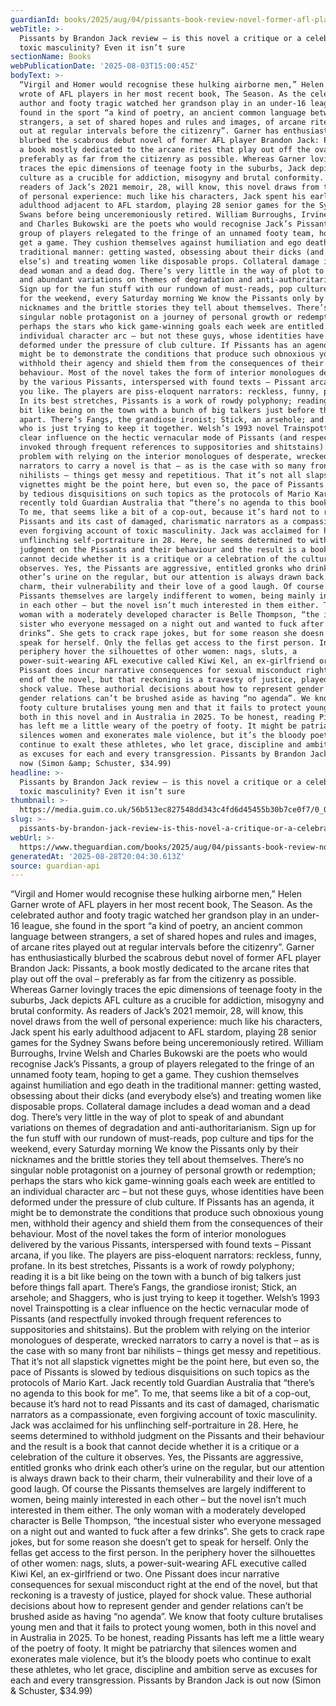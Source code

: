 ```yaml
---
guardianId: books/2025/aug/04/pissants-book-review-novel-former-afl-player-brandon-jack
webTitle: >-
  Pissants by Brandon Jack review – is this novel a critique or a celebration of
  toxic masculinity? Even it isn’t sure
sectionName: Books
webPublicationDate: '2025-08-03T15:00:45Z'
bodyText: >-
  “Virgil and Homer would recognise these hulking airborne men,” Helen Garner
  wrote of AFL players in her most recent book, The Season. As the celebrated
  author and footy tragic watched her grandson play in an under-16 league, she
  found in the sport “a kind of poetry, an ancient common language between
  strangers, a set of shared hopes and rules and images, of arcane rites played
  out at regular intervals before the citizenry”. Garner has enthusiastically
  blurbed the scabrous debut novel of former AFL player Brandon Jack: Pissants,
  a book mostly dedicated to the arcane rites that play out off the oval –
  preferably as far from the citizenry as possible. Whereas Garner lovingly
  traces the epic dimensions of teenage footy in the suburbs, Jack depicts AFL
  culture as a crucible for addiction, misogyny and brutal conformity. As
  readers of Jack’s 2021 memoir, 28, will know, this novel draws from the well
  of personal experience: much like his characters, Jack spent his early
  adulthood adjacent to AFL stardom, playing 28 senior games for the Sydney
  Swans before being unceremoniously retired. William Burroughs, Irvine Welsh
  and Charles Bukowski are the poets who would recognise Jack’s Pissants, a
  group of players relegated to the fringe of an unnamed footy team, hoping to
  get a game. They cushion themselves against humiliation and ego death in the
  traditional manner: getting wasted, obsessing about their dicks (and everybody
  else’s) and treating women like disposable props. Collateral damage includes a
  dead woman and a dead dog. There’s very little in the way of plot to speak of
  and abundant variations on themes of degradation and anti-authoritarianism.
  Sign up for the fun stuff with our rundown of must-reads, pop culture and tips
  for the weekend, every Saturday morning We know the Pissants only by their
  nicknames and the brittle stories they tell about themselves. There’s no
  singular noble protagonist on a journey of personal growth or redemption;
  perhaps the stars who kick game-winning goals each week are entitled to an
  individual character arc – but not these guys, whose identities have been
  deformed under the pressure of club culture. If Pissants has an agenda, it
  might be to demonstrate the conditions that produce such obnoxious young men,
  withhold their agency and shield them from the consequences of their
  behaviour. Most of the novel takes the form of interior monologues delivered
  by the various Pissants, interspersed with found texts – Pissant arcana, if
  you like. The players are piss-eloquent narrators: reckless, funny, profane.
  In its best stretches, Pissants is a work of rowdy polyphony; reading it is a
  bit like being on the town with a bunch of big talkers just before things fall
  apart. There’s Fangs, the grandiose ironist; Stick, an arsehole; and Shaggers,
  who is just trying to keep it together. Welsh’s 1993 novel Trainspotting is a
  clear influence on the hectic vernacular mode of Pissants (and respectfully
  invoked through frequent references to suppositories and shitstains). But the
  problem with relying on the interior monologues of desperate, wrecked
  narrators to carry a novel is that – as is the case with so many front bar
  nihilists – things get messy and repetitious. That it’s not all slapstick
  vignettes might be the point here, but even so, the pace of Pissants is slowed
  by tedious disquisitions on such topics as the protocols of Mario Kart. Jack
  recently told Guardian Australia that “there’s no agenda to this book for me”.
  To me, that seems like a bit of a cop-out, because it’s hard not to read
  Pissants and its cast of damaged, charismatic narrators as a compassionate,
  even forgiving account of toxic masculinity. Jack was acclaimed for his
  unflinching self-portraiture in 28. Here, he seems determined to withhold
  judgment on the Pissants and their behaviour and the result is a book that
  cannot decide whether it is a critique or a celebration of the culture it
  observes. Yes, the Pissants are aggressive, entitled gronks who drink each
  other’s urine on the regular, but our attention is always drawn back to their
  charm, their vulnerability and their love of a good laugh. Of course the
  Pissants themselves are largely indifferent to women, being mainly interested
  in each other – but the novel isn’t much interested in them either. The only
  woman with a moderately developed character is Belle Thompson, “the incestual
  sister who everyone messaged on a night out and wanted to fuck after a few
  drinks”. She gets to crack rape jokes, but for some reason she doesn’t get to
  speak for herself. Only the fellas get access to the first person. In the
  periphery hover the silhouettes of other women: nags, sluts, a
  power-suit-wearing AFL executive called Kiwi Kel, an ex-girlfriend or two. One
  Pissant does incur narrative consequences for sexual misconduct right at the
  end of the novel, but that reckoning is a travesty of justice, played for
  shock value. These authorial decisions about how to represent gender and
  gender relations can’t be brushed aside as having “no agenda”. We know that
  footy culture brutalises young men and that it fails to protect young women,
  both in this novel and in Australia in 2025. To be honest, reading Pissants
  has left me a little weary of the poetry of footy. It might be patriarchy that
  silences women and exonerates male violence, but it’s the bloody poets who
  continue to exalt these athletes, who let grace, discipline and ambition serve
  as excuses for each and every transgression. Pissants by Brandon Jack is out
  now (Simon &amp; Schuster, $34.99)
headline: >-
  Pissants by Brandon Jack review – is this novel a critique or a celebration of
  toxic masculinity? Even it isn’t sure
thumbnail: >-
  https://media.guim.co.uk/56b513ec827548dd343c4fd6d45455b30b7ce0f7/0_0_5000_4000/500.jpg
slug: >-
  pissants-by-brandon-jack-review-is-this-novel-a-critique-or-a-celebration-of-toxic-masculinity-even-it-isnt-sure
webUrl: >-
  https://www.theguardian.com/books/2025/aug/04/pissants-book-review-novel-former-afl-player-brandon-jack
generatedAt: '2025-08-28T20:04:30.613Z'
source: guardian-api
---
```

“Virgil and Homer would recognise these hulking airborne men,” Helen Garner wrote of AFL players in her most recent book, The Season. As the celebrated author and footy tragic watched her grandson play in an under-16 league, she found in the sport “a kind of poetry, an ancient common language between strangers, a set of shared hopes and rules and images, of arcane rites played out at regular intervals before the citizenry”. Garner has enthusiastically blurbed the scabrous debut novel of former AFL player Brandon Jack: Pissants, a book mostly dedicated to the arcane rites that play out off the oval – preferably as far from the citizenry as possible. Whereas Garner lovingly traces the epic dimensions of teenage footy in the suburbs, Jack depicts AFL culture as a crucible for addiction, misogyny and brutal conformity. As readers of Jack’s 2021 memoir, 28, will know, this novel draws from the well of personal experience: much like his characters, Jack spent his early adulthood adjacent to AFL stardom, playing 28 senior games for the Sydney Swans before being unceremoniously retired. William Burroughs, Irvine Welsh and Charles Bukowski are the poets who would recognise Jack’s Pissants, a group of players relegated to the fringe of an unnamed footy team, hoping to get a game. They cushion themselves against humiliation and ego death in the traditional manner: getting wasted, obsessing about their dicks (and everybody else’s) and treating women like disposable props. Collateral damage includes a dead woman and a dead dog. There’s very little in the way of plot to speak of and abundant variations on themes of degradation and anti-authoritarianism. Sign up for the fun stuff with our rundown of must-reads, pop culture and tips for the weekend, every Saturday morning We know the Pissants only by their nicknames and the brittle stories they tell about themselves. There’s no singular noble protagonist on a journey of personal growth or redemption; perhaps the stars who kick game-winning goals each week are entitled to an individual character arc – but not these guys, whose identities have been deformed under the pressure of club culture. If Pissants has an agenda, it might be to demonstrate the conditions that produce such obnoxious young men, withhold their agency and shield them from the consequences of their behaviour. Most of the novel takes the form of interior monologues delivered by the various Pissants, interspersed with found texts – Pissant arcana, if you like. The players are piss-eloquent narrators: reckless, funny, profane. In its best stretches, Pissants is a work of rowdy polyphony; reading it is a bit like being on the town with a bunch of big talkers just before things fall apart. There’s Fangs, the grandiose ironist; Stick, an arsehole; and Shaggers, who is just trying to keep it together. Welsh’s 1993 novel Trainspotting is a clear influence on the hectic vernacular mode of Pissants (and respectfully invoked through frequent references to suppositories and shitstains). But the problem with relying on the interior monologues of desperate, wrecked narrators to carry a novel is that – as is the case with so many front bar nihilists – things get messy and repetitious. That it’s not all slapstick vignettes might be the point here, but even so, the pace of Pissants is slowed by tedious disquisitions on such topics as the protocols of Mario Kart. Jack recently told Guardian Australia that “there’s no agenda to this book for me”. To me, that seems like a bit of a cop-out, because it’s hard not to read Pissants and its cast of damaged, charismatic narrators as a compassionate, even forgiving account of toxic masculinity. Jack was acclaimed for his unflinching self-portraiture in 28. Here, he seems determined to withhold judgment on the Pissants and their behaviour and the result is a book that cannot decide whether it is a critique or a celebration of the culture it observes. Yes, the Pissants are aggressive, entitled gronks who drink each other’s urine on the regular, but our attention is always drawn back to their charm, their vulnerability and their love of a good laugh. Of course the Pissants themselves are largely indifferent to women, being mainly interested in each other – but the novel isn’t much interested in them either. The only woman with a moderately developed character is Belle Thompson, “the incestual sister who everyone messaged on a night out and wanted to fuck after a few drinks”. She gets to crack rape jokes, but for some reason she doesn’t get to speak for herself. Only the fellas get access to the first person. In the periphery hover the silhouettes of other women: nags, sluts, a power-suit-wearing AFL executive called Kiwi Kel, an ex-girlfriend or two. One Pissant does incur narrative consequences for sexual misconduct right at the end of the novel, but that reckoning is a travesty of justice, played for shock value. These authorial decisions about how to represent gender and gender relations can’t be brushed aside as having “no agenda”. We know that footy culture brutalises young men and that it fails to protect young women, both in this novel and in Australia in 2025. To be honest, reading Pissants has left me a little weary of the poetry of footy. It might be patriarchy that silences women and exonerates male violence, but it’s the bloody poets who continue to exalt these athletes, who let grace, discipline and ambition serve as excuses for each and every transgression. Pissants by Brandon Jack is out now (Simon &amp; Schuster, $34.99)
